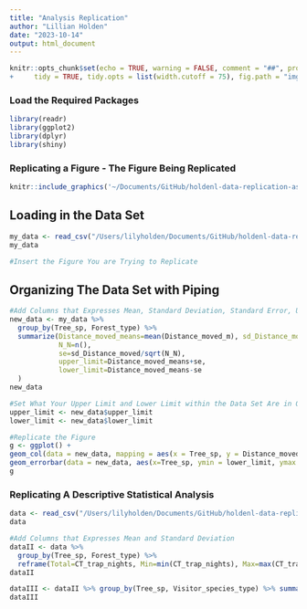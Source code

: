 ```yaml
---
title: "Analysis Replication"
author: "Lillian Holden"
date: "2023-10-14"
output: html_document
---
```


```r
knitr::opts_chunk$set(echo = TRUE, warning = FALSE, comment = "##", prompt = TRUE,
+     tidy = TRUE, tidy.opts = list(width.cutoff = 75), fig.path = "img/")
```

### Load the Required Packages
```r
library(readr)
library(ggplot2)
library(dplyr)
library(shiny)
```


### Replicating a Figure - The Figure Being Replicated 
```r
knitr::include_graphics('~/Documents/GitHub/holdenl-data-replication-assignment/Figure.png')
```

## Loading in the Data Set 
```r
my_data <- read_csv("/Users/lilyholden/Documents/GitHub/holdenl-data-replication-assignment/Distance_moved.csv", show_col_types = TRUE)
my_data
```
```r
#Insert the Figure You are Trying to Replicate
```

## Organizing The Data Set with Piping 
```r
#Add Columns that Expresses Mean, Standard Deviation, Standard Error, Upper Limit, and Lower Limit and Organizes it by Tree Species and Forest Type
new_data <- my_data %>%  
  group_by(Tree_sp, Forest_type) %>%  
  summarize(Distance_moved_means=mean(Distance_moved_m), sd_Distance_moved=sd(Distance_moved_m),  
            N_N=n(),  
            se=sd_Distance_moved/sqrt(N_N),  
            upper_limit=Distance_moved_means+se,  
            lower_limit=Distance_moved_means-se
  )  
new_data
```
```r
#Set What Your Upper Limit and Lower Limit within the Data Set Are in Order to Plot Error Bars ??? Do I need to do this? I don't think I do... 
upper_limit <- new_data$upper_limit
lower_limit <- new_data$lower_limit
```

```r
#Replicate the Figure 
g <- ggplot() + 
geom_col(data = new_data, mapping = aes(x = Tree_sp, y = Distance_moved_means, group=Forest_type, fill = Forest_type), colour = "black", position = "dodge") +
geom_errorbar(data = new_data, aes(x=Tree_sp, ymin = lower_limit, ymax = upper_limit, fill= Forest_type), width=.2, position=position_dodge(.9)) 
g
```

### Replicating A Descriptive Statistical Analysis

```r
data <- read_csv("/Users/lilyholden/Documents/GitHub/holdenl-data-replication-assignment/Visits_seedpredators_CT.csv", show_col_types = FALSE)
data
```

```r
#Add Columns that Expresses Mean and Standard Deviation
dataII <- data %>%  
  group_by(Tree_sp, Forest_type) %>%  
  reframe(Total=CT_trap_nights, Min=min(CT_trap_nights), Max=max(CT_trap_nights), Visitor_species_type=Body_size, Total_visits=Num_visits, Mean_trap_nights=mean(CT_trap_nights)^-1, Sd_trap_nights=sd(CT_trap_nights)^-1)
dataII
```
```r
dataIII <- dataII %>% group_by(Tree_sp, Visitor_species_type) %>% summarize_if(is.numeric, sum)
dataIII
```